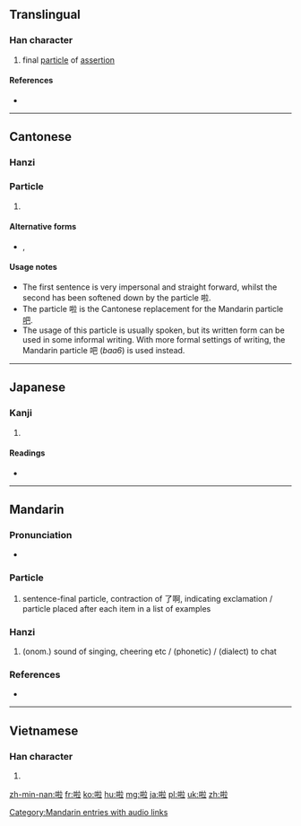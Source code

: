 ==Translingual==

===Han character===
{{Han char|rn=30|rad=口|as=08|sn=11|four=6001<sub>8</sub>|canj=口手卜廿 (RQYT)|ids=⿰[[口]][[拉]]}}

# final [[particle]] of [[assertion]]

====References====
* {{Han ref|kx=0196.261|dkj=03882|dj=0418.170|hdz=10636.050|uh=5566|ud=21862|bh=B0D5|bd=45269}}

----

==Cantonese==

===Hanzi===
{{yue-hanzi|jyut=laa1|y=la1}}

===Particle===
{{head|yue|particle|sc=Hani}}{{attention|cmn|needs inflection template}}

# {{non-gloss definition|Placed at the end of a sentence in imperatives making it sound more like a request than an order.}}
#: {{zh-usex|離開！|Leave!|C}}
#: {{zh-usex|離開啦！|Leave '''(please)'''!|C}}

====Alternative forms====
* {{l|yue|喇}}, {{l|yue|罅}}

====Usage notes====
* The first sentence is very impersonal and straight forward, whilst the second has been softened down by the particle 啦.
* The particle 啦 is the Cantonese replacement for the Mandarin particle [[吧]].
* The usage of this particle is usually spoken, but its written form can be used in some informal writing. With more formal settings of writing, the Mandarin particle 吧 (''baa6'') is used instead.

----

==Japanese==

===Kanji===
{{ja-kanji|grade=|rs=口08}}

# {{defn|lang=ja|sort=口08}}

====Readings====
* {{ja-readings|on=[[らふ]] (rafu), [[ろう]] (rō)|kun=}}

----

==Mandarin==

===Pronunciation===
* {{audio|zh-la.ogg|audio|lang=cmn}}
{{zh-pron
|m=la,lā
|mn=là/lah
}}
===Particle===
{{cmn-hanzi|pin=[[la]]}}

# sentence-final particle, contraction of 了啊, indicating exclamation / particle placed after each item in a list of examples

===Hanzi===
{{cmn-hanzi|pin=[[lā]]}}

# (onom.) sound of singing, cheering etc / (phonetic) / (dialect) to chat

===References===
* {{R:CC-CEDICT}}

[[Category:Mandarin entries with audio links]]
----

==Vietnamese==

===Han character===
{{vi-hantu|[[lạp]], [[láp]]|rs=口08}}

# {{defn|lang=vi|sort=口08}}

[[zh-min-nan:啦]]
[[fr:啦]]
[[ko:啦]]
[[hu:啦]]
[[mg:啦]]
[[ja:啦]]
[[pl:啦]]
[[uk:啦]]
[[zh:啦]]